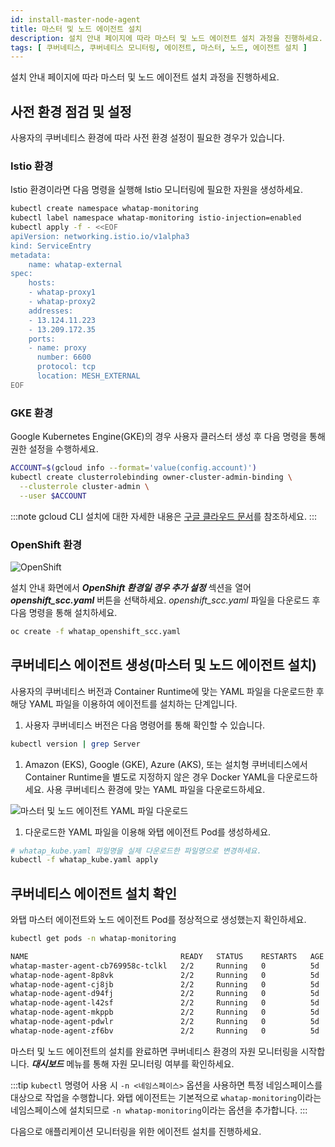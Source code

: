 ```yaml
---
id: install-master-node-agent
title: 마스터 및 노드 에이전트 설치
description: 설치 안내 페이지에 따라 마스터 및 노드 에이전트 설치 과정을 진행하세요.
tags: [ 쿠버네티스, 쿠버네티스 모니터링, 에이전트, 마스터, 노드, 에이전트 설치 ]
---
```


설치 안내 페이지에 따라 마스터 및 노드 에이전트 설치 과정을 진행하세요.

## 사전 환경 점검 및 설정

사용자의 쿠버네티스 환경에 따라 사전 환경 설정이 필요한 경우가 있습니다.

### Istio 환경

Istio 환경이라면 다음 명령을 실행해 Istio 모니터링에 필요한 자원을 생성하세요.

```bash title='SH'
kubectl create namespace whatap-monitoring
kubectl label namespace whatap-monitoring istio-injection=enabled
kubectl apply -f - <<EOF
apiVersion: networking.istio.io/v1alpha3
kind: ServiceEntry
metadata:
    name: whatap-external
spec:
    hosts:
    - whatap-proxy1
    - whatap-proxy2
    addresses:
    - 13.124.11.223
    - 13.209.172.35
    ports:
    - name: proxy
      number: 6600
      protocol: tcp
      location: MESH_EXTERNAL
EOF
```

### GKE 환경

Google Kubernetes Engine(GKE)의 경우 사용자 클러스터 생성 후 다음 명령을 통해 권한 설정을 수행하세요.

```bash title='GKE 권한 설정'
ACCOUNT=$(gcloud info --format='value(config.account)')
kubectl create clusterrolebinding owner-cluster-admin-binding \
  --clusterrole cluster-admin \
  --user $ACCOUNT
```

:::note
gcloud CLI 설치에 대한 자세한 내용은 [구글 클라우드 문서](https://cloud.google.com/sdk/docs/install)를 참조하세요.
:::

### OpenShift 환경

![OpenShift](/img/kube-install-openshift.png)

설치 안내 화면에서 ***OpenShift 환경일 경우 추가 설정*** 섹션을 열어 ***openshift_scc.yaml*** 버튼을 선택하세요. *openshift_scc.yaml* 파일을 다운로드 후 다음 명령을 통해 설치하세요.

```bash title='SH'
oc create -f whatap_openshift_scc.yaml
```

## 쿠버네티스 에이전트 생성(마스터 및 노드 에이전트 설치)

사용자의 쿠버네티스 버전과 Container Runtime에 맞는 YAML 파일을 다운로드한 후 해당 YAML 파일을 이용하여 에이전트를 설치하는 단계입니다.

1. 사용자 쿠버네티스 버전은 다음 명령어를 통해 확인할 수 있습니다.

  ```bash title='SH'
  kubectl version | grep Server
  ```

1. Amazon (EKS), Google (GKE), Azure (AKS), 또는 설치형 쿠버네티스에서 Container Runtime을 별도로 지정하지 않은 경우 Docker YAML을 다운로드하세요. 사용 쿠버네티스 환경에 맞는 YAML 파일을 다운로드하세요.

  ![마스터 및 노드 에이전트 YAML 파일 다운로드](https://img.whatap.io/media/user_guide_kubernetes/intro/24.png)

1. 다운로드한 YAML 파일을 이용해 와탭 에이전트 Pod를 생성하세요. 

  ```bash title='SH'
  # whatap_kube.yaml 파일명을 실제 다운로드한 파일명으로 변경하세요.
  kubectl -f whatap_kube.yaml apply
  ```

## 쿠버네티스 에이전트 설치 확인

와탭 마스터 에이전트와 노드 에이전트 Pod를 정상적으로 생성했는지 확인하세요.

```bash title='SH'
kubectl get pods -n whatap-monitoring
```

```bash title='결과'
NAME                                  READY   STATUS    RESTARTS   AGE
whatap-master-agent-cb769958c-tclkl   2/2     Running   0          5d
whatap-node-agent-8p8vk               2/2     Running   0          5d
whatap-node-agent-cj8jb               2/2     Running   0          5d
whatap-node-agent-d94fj               2/2     Running   0          5d
whatap-node-agent-l42sf               2/2     Running   0          5d
whatap-node-agent-mkppb               2/2     Running   0          5d
whatap-node-agent-pdwlr               2/2     Running   0          5d
whatap-node-agent-zf6bv               2/2     Running   0          5d
```

마스터 및 노드 에이전트의 설치를 완료하면 쿠버네티스 환경의 자원 모니터링을 시작합니다. ***대시보드*** 메뉴를 통해 자원 모니터링 여부를 확인하세요.

:::tip
`kubectl` 명령어 사용 시 `-n <네임스페이스>` 옵션을 사용하면 특정 네임스페이스를 대상으로 작업을 수행합니다. 와탭 에이전트는 기본적으로 `whatap-monitoring`이라는 네임스페이스에 설치되므로 `-n whatap-monitoring`이라는 옵션을 추가합니다.
:::

다음으로 애플리케이션 모니터링을 위한 에이전트 설치를 진행하세요.